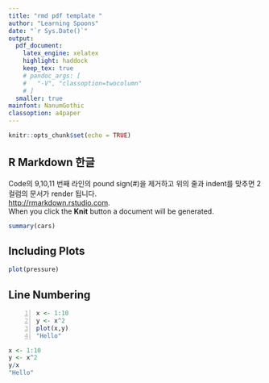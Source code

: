 ---
title: "rmd pdf template "  
author: "Learning Spoons"  
date: "`r Sys.Date()`"  
output:   
  pdf_document:  
    latex_engine: xelatex  
    highlight: haddock  
    keep_tex: true  
    # pandoc_args: [
    #   "-V", "classoption=twocolumn"
    # ]
  smaller: true
mainfont: NanumGothic
classoption: a4paper
---

```{r setup, include=FALSE}
knitr::opts_chunk$set(echo = TRUE)
```

## R Markdown 한글 

Code의 9,10,11 번째 라인의 pound sign(#)을 제거하고 위의 줄과 indent를 맞추면 2 컬럼의 문서가 render 됩니다.  
<http://rmarkdown.rstudio.com>.   
When you click the **Knit** button a document will be generated.  

```{r cars}
summary(cars)
```

## Including Plots

```{r pressure, echo=FALSE, fig.height = 3}
plot(pressure)
```

## Line Numbering  

```{#numCode .R .numberLines}
x <- 1:10
y <- x^2
plot(x,y)
"Hello"
```

```{r, echo=FALSE}
x <- 1:10
y <- x^2
y/x 
"Hello"
```


